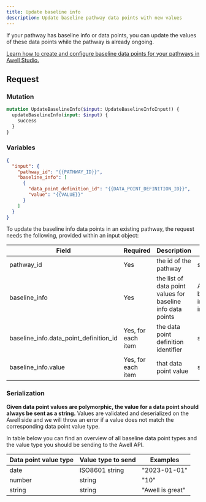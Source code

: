 ```yaml
---
title: Update baseline info
description: Update baseline pathway data points with new values
---
```


If your pathway has baseline info or data points, you can update the values of these data points while the pathway is already ongoing.

<Alert type="info" title="Configure baseline data points">
  <p>
    <a
      href="https://help.awellhealth.com/en/articles/6423139-create-baseline-data-points"
      target="_blank"
    >
      Learn how to create and configure baseline data points for your pathways
      in Awell Studio.
    </a>
  </p>
</Alert>

## Request

### Mutation

```graphql
mutation UpdateBaselineInfo($input: UpdateBaselineInfoInput!) {
  updateBaselineInfo(input: $input) {
    success
  }
}
```

### Variables

```json
{
  "input": {
    "pathway_id": "{{PATHWAY_ID}}",
    "baseline_info": [
      {
        "data_point_definition_id": "{{DATA_POINT_DEFINITION_ID}}",
        "value": "{{VALUE}}"
      }
    ]
  }
}
```

To update the baseline info data points in an existing pathway, the request needs the following, provided within an input object:

<div className="table-wrapper">
  <table>
    <thead>
      <tr>
        <th>Field</th>
        <th>Required</th>
        <th>Description</th>
        <th>Type</th>
      </tr>
    </thead>
    <tbody>
      <tr>
        <td>pathway_id</td>
        <td>Yes</td>
        <td>the id of the pathway</td>
        <td>string</td>
      </tr>
      <tr>
        <td>baseline_info</td>
        <td>Yes</td>
        <td>the list of data point values for baseline info data points</td>
        <td>Array of baseline info input</td>
      </tr>
      <tr>
        <td>baseline_info.data_point_definition_id</td>
        <td>Yes, for each item</td>
        <td>the data point definition identifier</td>
        <td>string</td>
      </tr>
      <tr>
        <td>baseline_info.value</td>
        <td>Yes, for each item</td>
        <td>that data point value</td>
        <td>string</td>
      </tr>
    </tbody>
  </table>
</div>

### Serialization

**Given data point values are polymorphic, the value for a data point should always be sent as a string.** Values are validated and deserialized on the Awell side and we will throw an error if a value does not match the corresponding data point value type.

In table below you can find an overview of all baseline data point types and the value type you should be sending to the Awell API.

<div className="table-wrapper">
  <table>
    <thead>
      <tr>
        <th>Data point value type</th>
        <th>Value type to send</th>
        <th>Examples</th>
      </tr>
    </thead>
    <tbody>
      <tr>
        <td>date</td>
        <td>ISO8601 string</td>
        <td>"2023-01-01"</td>
      </tr>
      <tr>
        <td>number</td>
        <td>string</td>
        <td>"10"</td>
      </tr>
      <tr>
        <td>string</td>
        <td>string</td>
        <td>"Awell is great"</td>
      </tr>
    </tbody>
  </table>
</div>
